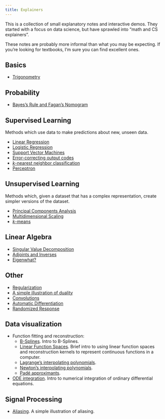 ```yaml
---
title: Explainers
---
```


This is a collection of small explanatory notes and interactive demos. They started
with a focus on data science, but have sprawled into "math and CS explainers".

These notes are probably more informal than what you may be
expecting. If you're looking for textbooks, I'm sure you can find
excellent ones.

## Basics

* [Trigonometry](trigonometry/index.qmd)

## Probability

* [Bayes's Rule and Fagan's Nomogram](fagans-nomogram/index.qmd) 

## Supervised Learning

Methods which use data to make predictions about new, unseen data.

* [Linear Regression](linear-regression.qmd)
* [Logistic Regression](logistic-regression/index.qmd)
* [Support Vector Machines](svm/index.qmd)
* [Error-correcting output codes](error-correcting-output-codes/index.qmd)
* [$k$-nearest neighbor classification](nearest-neighbors/index.qmd)
* [Perceptron](perceptron/index.qmd)

## Unsupervised Learning

Methods which, given a dataset that has a complex representation,
create simpler versions of the dataset.

* [Principal Components Analysis](pca.qmd)
* [Multidimensional Scaling](mds.qmd)
* [$k$-means](kmeans/index.qmd)

## Linear Algebra

* [Singular Value Decomposition](svd.qmd)
* [Adjoints and Inverses](adjoints-and-inverses.qmd)
* [Eigenwhat?](eigenvectors/index.qmd)

## Other

* [Regularization](regularization/index.qmd)
* [A simple illustration of duality](duality.qmd)
* [Convolutions](convolution/index.qmd)
* [Automatic Differentiation](automatic-differentiation/index.qmd)
* [Randomized Response](randomized-response/index.qmd)

## Data visualization

* Function fitting and reconstruction:
  * [B-Splines](b-splines/index.qmd). Intro to B-Splines.
  * [Linear Function Spaces](linear-function-spaces/index.qmd). Brief
    intro to using linear function spaces and reconstruction kernels to
    represent continuous functions in a computer.
  * [Lagrange's interpolating polynomials](lagrange-polynomials.qmd).
  * [Newton's interpolating polynomials](newton-polynomials.qmd).
  * [Padé approximants](pade-approximant/index.qmd).
* [ODE integration](odes/index.qmd). Intro to numerical integration
  of ordinary differential equations.

## Signal Processing

* [Aliasing](aliasing.qmd). A simple illustration of aliasing.
